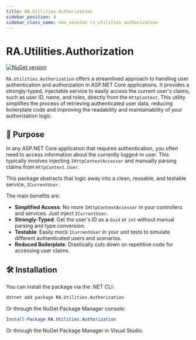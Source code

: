 ```yaml
---
title: RA.Utilities.Authorization
sidebar_position: 4
sidebar_class_name: nav_session ra_utilities_authorization
---
```



<p align="center">
<LogoSvg width={'15rem'} height={'15rem'} />
</p>

# RA.Utilities.Authorization

[![NuGet version](https://img.shields.io/nuget/v/RA.Utilities.Authorization.svg)](https://www.nuget.org/packages/RA.Utilities.Authorization/)

`RA.Utilities.Authorization` offers a streamlined approach to handling user authentication and authorization in ASP.NET Core applications.
It provides a strongly-typed, injectable service to easily access the current user's claims, such as user ID, name, and roles, directly from the `HttpContext`.
This utility simplifies the process of retrieving authenticated user data, reducing boilerplate code and improving the readability and maintainability of your authorization logic.

## 🎯 Purpose

In any ASP.NET Core application that requires authentication, you often need to access information about the currently logged-in user.
This typically involves injecting `IHttpContextAccessor` and manually parsing claims from `HttpContext.User`.

This package abstracts that logic away into a clean, reusable, and testable service, `ICurrentUser`.

The main benefits are:
- **Simplified Access**: No more `IHttpContextAccessor` in your controllers and services. Just inject `ICurrentUser`.
- **Strongly-Typed**: Get the user's ID as a `Guid` or `int` without manual parsing and type conversion.
- **Testable**: Easily mock `ICurrentUser` in your unit tests to simulate different authenticated users and scenarios.
- **Reduced Boilerplate**: Drastically cuts down on repetitive code for accessing user claims.

## 🛠️ Installation

You can install the package via the .NET CLI:

```bash
dotnet add package RA.Utilities.Authorization
```

Or through the NuGet Package Manager console:

```powershell
Install-Package RA.Utilities.Authorization
```

Or through the NuGet Package Manager in Visual Studio.

<br />
<br />


<DocCardList />
